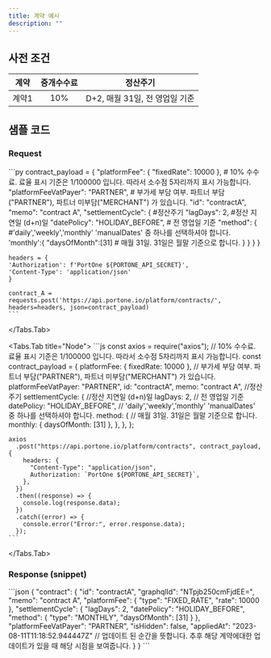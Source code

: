 ```yaml
---
title: 계약 예시
description: ""
---
```



## 사전 조건

| 계약|중개수수료|           정산주기           |
|:---:|:--------:|:----------------------------:|
|계약1|    10%   |D+2, 매월 31일, 전 영업일 기준|

## 샘플 코드

### Request

<Tabs>
  <Tabs.Tab title="Python">
    ```py
    contract_payload = {
    "platformFee": {
      "fixedRate": 10000
      }, # 10% 수수료. 료율 표시 기준은 1/100000 입니다. 따라서 소수점 5자리까지 표시 가능합니다.
    "platformFeeVatPayer": "PARTNER", # 부가세 부담 여부. 파트너 부담("PARTNER"), 파트너 미부담("MERCHANT") 가 있습니다.
    "id": "contractA",
    "memo": "contract A",
    "settlementCycle": { #정산주기
      "lagDays": 2, #정산 지연일 (d+n)일
      "datePolicy": "HOLIDAY_BEFORE", # 전 영업일 기준
      "method": { #'daily','weekly','monthly' 'manualDates' 중 하나를 선택하셔야 합니다.
        'monthly':{
          "daysOfMonth":[31] # 매월 31일. 31일은 월말 기준으로 합니다.
          }
        }
      }
    }

    headers = {
    'Authorization': f'PortOne ${PORTONE_API_SECRET}',
    'Content-Type': 'application/json'
    }

    contract_A = requests.post('https://api.portone.io/platform/contracts/', headers=headers, json=contract_payload)
    ```
  </Tabs.Tab>

  <Tabs.Tab title="Node">
    ```js
    const axios = require("axios");
    // 10% 수수료. 료율 표시 기준은 1/100000 입니다. 따라서 소수점 5자리까지 표시 가능합니다.
    const contract_payload = {
      platformFee: { fixedRate: 10000 },
      // 부가세 부담 여부. 파트너 부담("PARTNER"), 파트너 미부담("MERCHANT") 가 있습니다.
      platformFeeVatPayer: "PARTNER",
      id: "contractA",
      memo: "contract A",
      //정산주기
      settlementCycle: {
        //정산 지연일 (d+n)일
        lagDays: 2,
        // 전 영업일 기준
        datePolicy: "HOLIDAY_BEFORE",
        // 'daily','weekly','monthly' 'manualDates' 중 하나를 선택하셔야 합니다.
        method: {
          // 매월 31일. 31일은 월말 기준으로 합니다.
          monthly: { daysOfMonth: [31] },
        },
      },
    };

    axios
      .post("https://api.portone.io/platform/contracts", contract_payload, {
        headers: {
          "Content-Type": "application/json",
          Authorization: `PortOne ${PORTONE_API_SECRET}`,
        },
      })
      .then((response) => {
        console.log(response.data);
      })
      .catch((error) => {
        console.error("Error:", error.response.data);
      });
    ```
  </Tabs.Tab>
</Tabs>

### Response (snippet)

<Tabs>
  <Tabs.Tab title="snippet">
    ```json
    {
      "contract": {
        "id": "contractA",
        "graphqlId": "NTpjb250cmFjdEE=",
        "memo": "contract A",
        "platformFee": {
          "type": "FIXED_RATE",
          "rate": 10000
        },
        "settlementCycle": {
          "lagDays": 2,
          "datePolicy": "HOLIDAY_BEFORE",
          "method": {
            "type": "MONTHLY",
            "daysOfMonth": [31]
          }
        },
        "platformFeeVatPayer": "PARTNER",
        "isHidden": false,
        "appliedAt": "2023-08-11T11:18:52.944447Z" // 업데이트 된 순간을 뜻합니다. 추후 해당 계약에대한 업데이트가 있을 때 해당 시점을 보여줍니다.
      }
    }
    ```
  </Tabs.Tab>
</Tabs>
